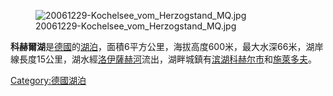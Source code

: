 [[Image:20061229-Kochelsee_vom_Herzogstand_MQ.jpg|right]]

{{coord|47|38|46|N|11|20|14|E|scale:20000_region:DE-BY_type:waterbody|display=title}}

'''科赫爾湖'''是[[德國|德國]]的[[湖泊|湖泊]]，面積6平方公里，海拔高度600米，最大水深66米，湖岸線長度15公里，湖水經[[洛伊薩赫河|洛伊薩赫河]]流出，湖畔城鎮有[[滨湖科赫尔市|滨湖科赫尔市]]和[[施萊多夫|施萊多夫]]。

{{Germany-geo-stub}}
[[Category:德國湖泊|Category:德國湖泊]]